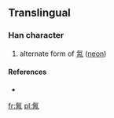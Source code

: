 {{also|氝}}
==Translingual==

===Han character===
{{Han char|rn=84|rad=气|as=05|sn=9|four=|canj=人弓一人月 (ONMOB)}}
#alternate form of [[氝]] ([[neon]])

====References====
* {{Han ref|kx=0599.111|dkj=17054|hdz=32011.021|uh=6C1E|ud=27678}}

[[fr:氞]]
[[pl:氞]]